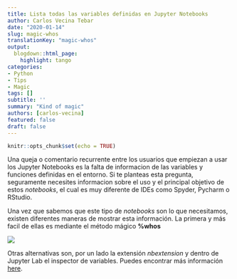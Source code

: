 ```yaml
---
title: Lista todas las variables definidas en Jupyter Notebooks
author: Carlos Vecina Tebar
date: "2020-01-14"
slug: magic-whos
translationKey: "magic-whos"
output:
  blogdown::html_page:
    highlight: tango
categories:
- Python
- Tips
- Magic
tags: []
subtitle: ''
summary: "Kind of magic"
authors: [carlos-vecina]
featured: false
draft: false
---
```


```r
knitr::opts_chunk$set(echo = TRUE)
```

Una queja o comentario recurrente entre los usuarios que empiezan a usar los Jupyter Notebooks es la falta de informacion de las variables y funciones definidas en el entorno. Si te planteas esta pregunta, seguramente necesites informacion sobre el uso y el principal objetivo de estos *notebooks*, el cual es muy diferente de IDEs como Spyder, Pycharm o RStudio.

Una vez que sabemos que este tipo de *notebooks* son lo que necesitamos, existen diferentes maneras de mostrar esta información. La primera y más facil de ellas es mediante el método mágico **%whos**

![](/vizs-and-tips/magic-whos/jupyter_magic_who.png)

Otras alternativas son, por un lado la extensión *nbextension* y dentro de Jupyter Lab el inspector de variables. Puedes encontrar más información  [here](https://stackoverflow.com/questions/37718907/variable-explorer-in-jupyter-notebook).

